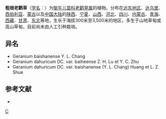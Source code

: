 {{Speciesbox 
| taxon = Geranium dahuricum
| authority = DC.
| subdivision_ranks =[[变种|变种]]
| subdivision =
* 粗根老鹳草 ''G. d.'' var. ''dahuricum''
* [[长白老鹳草|长白老鹳草]] ''G. d.'' var. ''paishanense''
}}

'''粗根老鹳草'''（[[学名|学名]]：{{lang|la|''Geranium dahuricum''}}）为[[牻牛儿苗科|牻牛儿苗科]][[老鹳草属|老鹳草属]]的植物。分布在[[远东地区|远东地区]]、[[达乌里|达乌里]]、[[西伯利亚|西伯利亚]]、[[蒙古|蒙古]]以及[[中国大陆|中国大陆]]的[[陕西|陕西]]、[[宁夏|宁夏]]、[[山西|山西]]、[[河北|河北]]、[[四川|四川]]、[[内蒙古|内蒙古]]、[[青海|青海]]、[[西藏|西藏]]、[[甘肃|甘肃]]、[[中国东北地区|东北]]等地，生长于海拔300米至3,500米的地区，多生于山地草甸或高山草甸，目前尚未由人工引种栽培。

== 异名 ==
* Geranium baishanense Y. L. Chang
* Geranium dahuricum DC. var. baiheense Z. H. Lu et Y. C. Zhu
* Geranium dahuricum DC. var. baishanense (Y. L. Chang) Huang et L. Z. Shue

== 参考文献 ==
<div class="references-small">
* {{cite web| url =http://www.bioinfo.cn/db05/KmzwSpecies.php?action=view&id=9577| title =粗根老鹳草（原变种）| work =《中国高等植物数据库全库》| publisher =中国科学院微生物研究所| author =昆明植物研究所| accessdate =2009-02-24| deadurl =yes| archiveurl =https://web.archive.org/web/20160305034827/http://www.bioinfo.cn/db05/KmzwSpecies.php?action=view&id=9577| archivedate =2016-03-05}}
</div>
{{Taxonbar}}

[[Category:老鹳草属|C]]